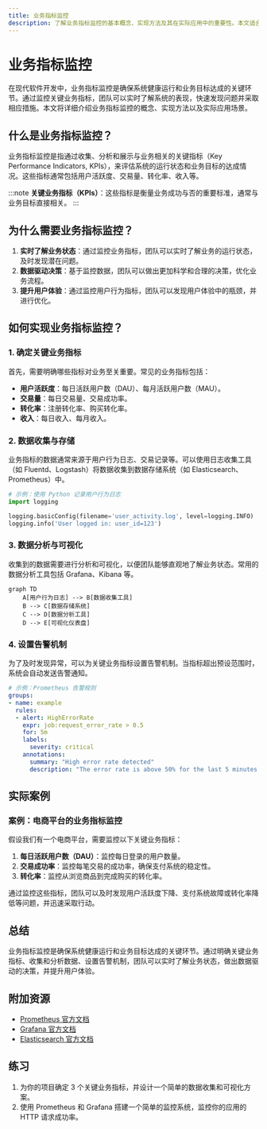 ```yaml
---
title: 业务指标监控
description: 了解业务指标监控的基本概念、实现方法及其在实际应用中的重要性。本文适合初学者，包含代码示例和实际案例。
---
```


# 业务指标监控

在现代软件开发中，业务指标监控是确保系统健康运行和业务目标达成的关键环节。通过监控关键业务指标，团队可以实时了解系统的表现，快速发现问题并采取相应措施。本文将详细介绍业务指标监控的概念、实现方法以及实际应用场景。

## 什么是业务指标监控？

业务指标监控是指通过收集、分析和展示与业务相关的关键指标（Key Performance Indicators, KPIs），来评估系统的运行状态和业务目标的达成情况。这些指标通常包括用户活跃度、交易量、转化率、收入等。

:::note
**关键业务指标（KPIs）**：这些指标是衡量业务成功与否的重要标准，通常与业务目标直接相关。
:::

## 为什么需要业务指标监控？

1. **实时了解业务状态**：通过监控业务指标，团队可以实时了解业务的运行状态，及时发现潜在问题。
2. **数据驱动决策**：基于监控数据，团队可以做出更加科学和合理的决策，优化业务流程。
3. **提升用户体验**：通过监控用户行为指标，团队可以发现用户体验中的瓶颈，并进行优化。

## 如何实现业务指标监控？

### 1. 确定关键业务指标

首先，需要明确哪些指标对业务至关重要。常见的业务指标包括：

- **用户活跃度**：每日活跃用户数（DAU）、每月活跃用户数（MAU）。
- **交易量**：每日交易量、交易成功率。
- **转化率**：注册转化率、购买转化率。
- **收入**：每日收入、每月收入。

### 2. 数据收集与存储

业务指标的数据通常来源于用户行为日志、交易记录等。可以使用日志收集工具（如 Fluentd、Logstash）将数据收集到数据存储系统（如 Elasticsearch、Prometheus）中。

```python
# 示例：使用 Python 记录用户行为日志
import logging

logging.basicConfig(filename='user_activity.log', level=logging.INFO)
logging.info('User logged in: user_id=123')
```

### 3. 数据分析与可视化

收集到的数据需要进行分析和可视化，以便团队能够直观地了解业务状态。常用的数据分析工具包括 Grafana、Kibana 等。

```mermaid
graph TD
    A[用户行为日志] --> B[数据收集工具]
    B --> C[数据存储系统]
    C --> D[数据分析工具]
    D --> E[可视化仪表盘]
```

### 4. 设置告警机制

为了及时发现异常，可以为关键业务指标设置告警机制。当指标超出预设范围时，系统会自动发送告警通知。

```yaml
# 示例：Prometheus 告警规则
groups:
- name: example
  rules:
  - alert: HighErrorRate
    expr: job:request_error_rate > 0.5
    for: 5m
    labels:
      severity: critical
    annotations:
      summary: "High error rate detected"
      description: "The error rate is above 50% for the last 5 minutes."
```

## 实际案例

### 案例：电商平台的业务指标监控

假设我们有一个电商平台，需要监控以下关键业务指标：

1. **每日活跃用户数（DAU）**：监控每日登录的用户数量。
2. **交易成功率**：监控每笔交易的成功率，确保支付系统的稳定性。
3. **转化率**：监控从浏览商品到完成购买的转化率。

通过监控这些指标，团队可以及时发现用户活跃度下降、支付系统故障或转化率降低等问题，并迅速采取行动。

## 总结

业务指标监控是确保系统健康运行和业务目标达成的关键环节。通过明确关键业务指标、收集和分析数据、设置告警机制，团队可以实时了解业务状态，做出数据驱动的决策，并提升用户体验。

## 附加资源

- [Prometheus 官方文档](https://prometheus.io/docs/)
- [Grafana 官方文档](https://grafana.com/docs/)
- [Elasticsearch 官方文档](https://www.elastic.co/guide/index.html)

## 练习

1. 为你的项目确定 3 个关键业务指标，并设计一个简单的数据收集和可视化方案。
2. 使用 Prometheus 和 Grafana 搭建一个简单的监控系统，监控你的应用的 HTTP 请求成功率。
